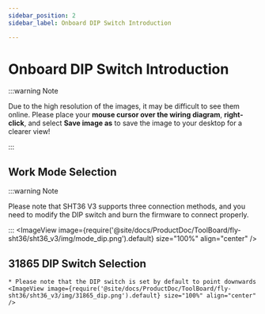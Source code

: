 ```yaml
---
sidebar_position: 2
sidebar_label: Onboard DIP Switch Introduction

---
```




# Onboard DIP Switch Introduction

:::warning Note

Due to the high resolution of the images, it may be difficult to see them online. Please place your **mouse cursor over the wiring diagram**, **right-click**, and select **Save image as** to save the image to your desktop for a clearer view!

:::


## Work Mode Selection

:::warning Note

Please note that SHT36 V3 supports three connection methods, and you need to modify the DIP switch and burn the firmware to connect properly.

:::
    <ImageView image={require('@site/docs/ProductDoc/ToolBoard/fly-sht36/sht36_v3/img/mode_dip.png').default} size="100%" align="center" />

## 31865 DIP Switch Selection

    * Please note that the DIP switch is set by default to point downwards
    <ImageView image={require('@site/docs/ProductDoc/ToolBoard/fly-sht36/sht36_v3/img/31865_dip.png').default} size="100%" align="center" />